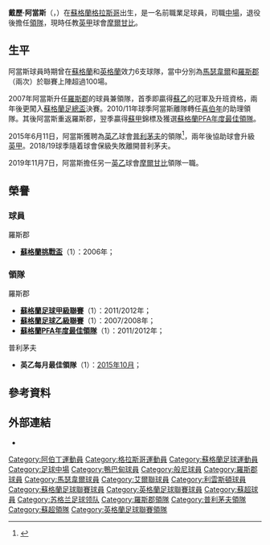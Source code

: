 {{noteTA|G1=足球|G2=FAcup|G3=EPL|G4=蘇超
|T=zh-hans:德里克·亚当斯; zh-hk:戴歷·阿當斯;
|1=zh-hans:亚当斯; zh-hk:阿當斯;
|2=zh-hans:德里克; zh-hk:戴歷;
}}
{{Infobox football biography
| name        = 戴歷·阿當斯<br>''Derek Adams''
| image       = Derek Adams, June 2021.jpg
| fullname    = Derek Watt Adams
| birth_date  = {{birth date and age|1975|6|25|df=y}}
| birth_place = [[蘇格蘭|蘇格蘭]][[格拉斯哥|格拉斯哥]]
| currentclub = [[普利茅斯足球俱乐部|普利茅夫]]（[[領隊_(足球)|領隊]]）
| height      = {{height|ft=5|in=10}}
| position    = [[中場|中場]] 
| youthyears1 = 1991–1992
| youthclubs1 = [[阿伯丁足球俱乐部|鴨巴甸]]
| years1 = 1992–1995 | caps1 = 0   | goals1 = 0  | clubs1 = [[阿伯丁足球俱乐部|鴨巴甸]]
| years2 = 1995–1996 | caps2 = 2   | goals2 = 0  | clubs2 = [[伯恩利足球俱乐部|般尼]] 
| years3 = 1996–1998 | caps3 = 72  | goals3 = 41 | clubs3 = [[罗斯郡足球俱乐部|羅斯郡]]
| years4 = 1998–2004 | caps4 = 159 | goals4 = 18 | clubs4 = [[马瑟韦尔足球俱乐部|馬瑟韋爾]]
| years5 = 1999–2000 | caps5 = 4   | goals5 = 0  | clubs5 = → [[艾爾聯足球會|艾爾聯]]
| years6 = 2004–2005 | caps6 = 20  | goals6 = 4  | clubs6 = [[阿伯丁足球俱乐部|鴨巴甸]] 
| years7 = 2005–2006 | caps7 = 25  | goals7 = 0  | clubs7 = [[利文斯顿足球俱乐部|利雲斯頓]]
| years8 = 2006–2009 | caps8 = 36  | goals8 = 4  | clubs8 = [[罗斯郡足球俱乐部|羅斯郡]]
| totalcaps = 318
| totalgoals = 67
| manageryears1 = 2007–2010 | managerclubs1 = [[罗斯郡足球俱乐部|羅斯郡]]
| manageryears2 = 2010–2011 | managerclubs2 = [[希伯尼安足球俱乐部|喜伯年]]（助理領隊）
| manageryears3 = 2011–2014 | managerclubs3 = [[罗斯郡足球俱乐部|羅斯郡]]
| manageryears4 = 2015–2019 | managerclubs4 = [[普利茅斯足球俱乐部|普利茅夫]]
| manageryears5 = 2019–     | managerclubs5 = [[摩爾甘比足球俱樂部|摩爾甘比]]
}}
'''戴歷·阿當斯'''（{{lang-en|'''Derek Adams'''}}，{{bd|1975年|6月25日|catidx=Adams, Derek}}）在[[蘇格蘭|蘇格蘭]][[格拉斯哥|格拉斯哥]]出生，是一名前職業足球員，司職[[中場|中場]]，退役後擔任[[領隊_(足球)|領隊]]，現時任教[[英甲|英甲]]球會[[摩爾甘比足球俱乐部|摩爾甘比]]。

== 生平 ==
阿當斯球員時期曾在[[蘇格蘭|蘇格蘭]]和[[英格蘭|英格蘭]]效力6支球隊，當中分別為[[马瑟韦尔足球俱乐部|馬瑟韋爾]]和[[罗斯郡足球俱乐部|羅斯郡]]（兩次）於聯賽上陣超過100場。

2007年阿當斯升任[[罗斯郡足球俱乐部|羅斯郡]]的球員兼領隊，首季即贏得[[蘇格蘭足球乙級聯賽|蘇乙]]的冠軍及升班資格，兩年後更闖入[[蘇格蘭足總盃|蘇格蘭足總盃]]決賽。2010/11年球季阿當斯離隊轉任[[希伯尼安足球俱乐部|喜伯年]]的助理領隊。其後阿當斯重返羅斯郡，翌季贏得[[蘇格蘭足球甲級聯賽|蘇甲]]錦標及獲選[[蘇格蘭PFA年度最佳領隊|蘇格蘭PFA年度最佳領隊]]。

2015年6月11日，阿當斯獲聘為[[英乙|英乙]]球會[[普利茅斯足球俱乐部|普利茅夫]]的領隊<ref>{{cite web |language=en |url=http://www.pafc.co.uk/news/article/plymouth-argyle-have-appointed-former-ross-county-boss-derek-adams-as-their-new-manager-2489075.aspx |title=Plymouth Argyle have appointed former Ross County boss Derek Adams as their new manager |work=''Argyle Media'' |publisher=[[普利茅斯足球俱乐部|Plymouth Argyle FC]] |date=11 June 2015 |accessdate=11 June 2015 |archive-date=2016-05-29 |archive-url=https://web.archive.org/web/20160529223515/http://www.pafc.co.uk/news/article/plymouth-argyle-have-appointed-former-ross-county-boss-derek-adams-as-their-new-manager-2489075.aspx |dead-url=no }}</ref>，兩年後協助球會升級[[英甲|英甲]]。2018/19球季隨着球會保級失敗離開普利茅夫。

2019年11月7日，阿當斯擔任另一[[英乙|英乙]]球會[[摩爾甘比足球俱樂部|摩爾甘比]]領隊一職。

== 榮譽 ==
=== 球員 ===
;羅斯郡
*'''[[蘇格蘭挑戰盃|蘇格蘭挑戰盃]]'''（1）：2006年；

=== 領隊 ===
;羅斯郡
*'''[[蘇格蘭足球甲級聯賽|蘇格蘭足球甲級聯賽]]'''（1）：2011/2012年；
*'''[[蘇格蘭足球乙級聯賽|蘇格蘭足球乙級聯賽]]'''（1）：2007/2008年；
*'''[[蘇格蘭PFA年度最佳領隊|蘇格蘭PFA年度最佳領隊]]'''（1）：2011/2012年；

;普利茅夫
*'''英乙每月最佳領隊'''（1）：[[2015年至2016年英格蘭足球乙級聯賽#每月最佳領隊|2015年10月]]；

== 參考資料 ==
{{reflist}}

== 外部連結 ==
*{{soccerbase|id=19|name=戴歷·阿當斯}}

{{蘇格蘭PFA年度最佳領隊}}
{{普利茅夫領隊}}

{{DEFAULTSORT:Adams, Derek}}
[[Category:阿伯丁運動員|Category:阿伯丁運動員]]
[[Category:格拉斯哥運動員|Category:格拉斯哥運動員]]
[[Category:蘇格蘭足球運動員|Category:蘇格蘭足球運動員]]
[[Category:足球中場|Category:足球中場]]
[[Category:鴨巴甸球員|Category:鴨巴甸球員]]
[[Category:般尼球員|Category:般尼球員]]
[[Category:羅斯郡球員|Category:羅斯郡球員]]
[[Category:馬瑟韋爾球員|Category:馬瑟韋爾球員]]
[[Category:艾爾聯球員|Category:艾爾聯球員]]
[[Category:利雲斯頓球員|Category:利雲斯頓球員]]
[[Category:蘇格蘭足球聯賽球員|Category:蘇格蘭足球聯賽球員]]
[[Category:英格蘭足球聯賽球員|Category:英格蘭足球聯賽球員]]
[[Category:蘇超球員|Category:蘇超球員]]
[[Category:苏格兰足球领队|Category:苏格兰足球领队]]
[[Category:羅斯郡領隊|Category:羅斯郡領隊]]
[[Category:普利茅夫領隊|Category:普利茅夫領隊]]
[[Category:蘇超領隊|Category:蘇超領隊]]
[[Category:英格蘭足球聯賽領隊|Category:英格蘭足球聯賽領隊]]